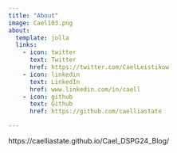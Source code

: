 ```yaml
---
title: "About"
image: Cael103.png
about:
  template: jolla
  links:
    - icon: twitter
      text: Twitter
      href: https://twitter.com/CaelLeistikow
    - icon: linkedin
      text: LinkedIn
      href: www.linkedin.com/in/caell
    - icon: github
      text: Github
      href: https://github.com/caelliastate

---
```


https://caelliastate.github.io/Cael_DSPG24_Blog/
